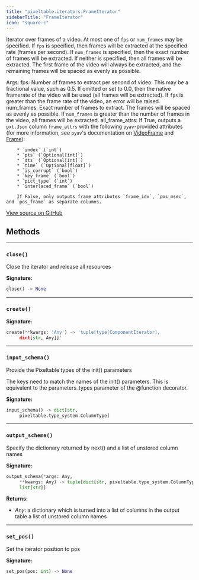 ```yaml
---
title: "pixeltable.iterators.FrameIterator"
sidebarTitle: "FrameIterator"
icon: "square-c"
---
```


Iterator over frames of a video. At most one of `fps` or `num_frames` may be specified. If `fps` is specified, then frames will be extracted at the specified rate (frames per second). If `num_frames` is specified, then the exact number of frames will be extracted. If neither is specified, then all frames will be extracted. The first frame of the video will always be extracted, and the remaining frames will be spaced as evenly as possible.

Args: fps: Number of frames to extract per second of video. This may be a fractional value, such as 0.5. If omitted or set to 0.0, then the native framerate of the video will be used (all frames will be extracted). If `fps` is greater than the frame rate of the video, an error will be raised. num_frames: Exact number of frames to extract. The frames will be spaced as evenly as possible. If `num_frames` is greater than the number of frames in the video, all frames will be extracted. all_frame_attrs: If True, outputs a `pxt.Json` column `frame_attrs` with the following `pyav`-provided attributes (for more information, see `pyav`'s documentation on [VideoFrame](https://pyav.org/docs/develop/api/video.html#module-av.video.frame) and [Frame](https://pyav.org/docs/develop/api/frame.html)):

        * `index` (`int`)
        * `pts` (`Optional[int]`)
        * `dts` (`Optional[int]`)
        * `time` (`Optional[float]`)
        * `is_corrupt` (`bool`)
        * `key_frame` (`bool`)
        * `pict_type` (`int`)
        * `interlaced_frame` (`bool`)

        If False, only outputs frame attributes `frame_idx`, `pos_msec`, and `pos_frame` as separate columns.


<a href="https://github.com/pixeltable/pixeltable/blob/main/pixeltable/iterators/video.py#L24" target="_blank">View source on GitHub</a>

## Methods


---

### `close()`

Close the iterator and release all resources


**Signature:**

```python
close() -> None
```


---

### `create()`

**Signature:**

```python
create(**kwargs: 'Any') -> 'tuple[type[ComponentIterator],
     dict[str, Any]]'
```


---

### `input_schema()`

Provide the Pixeltable types of the init() parameters


The keys need to match the names of the init() parameters. This is equivalent to the parameters_types parameter of the @function decorator.


**Signature:**

```python
input_schema() -> dict[str,
     pixeltable.type_system.ColumnType]
```


---

### `output_schema()`

Specify the dictionary returned by next() and a list of unstored column names


**Signature:**

```python
output_schema(*args: Any,
     **kwargs: Any) -> tuple[dict[str, pixeltable.type_system.ColumnType],
     list[str]]
```

**Returns:**

- *Any*: a dictionary which is turned into a list of columns in the output table a list of unstored column names



---

### `set_pos()`

Set the iterator position to pos


**Signature:**

```python
set_pos(pos: int) -> None
```

